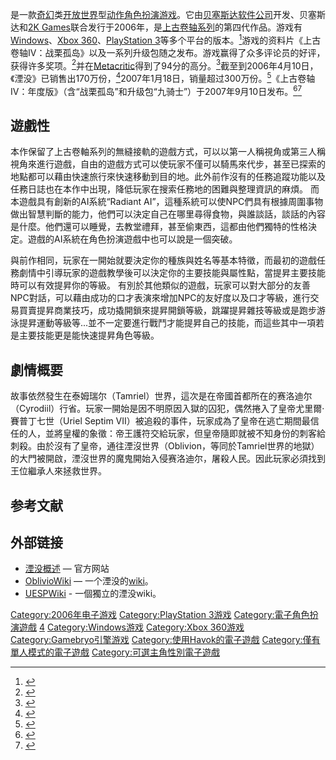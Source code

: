 {{NoteTA
| G1=Games
| 1=zh-cn:上古卷轴IV：湮没; zh-tw:上古卷軸IV：遺忘之都;
}}
{{Infobox VG
| title     = 上古卷轴IV：湮没
| image     = Oblivion Cover.JPG
| caption   = PC版本封面
| developer = [[贝塞斯达软件公司|贝塞斯达软件公司]]
| publisher = [[2K_Games|2K Games]]<br/>[[贝塞斯达软件公司|贝塞斯达软件公司]]
| designer  = [[托德·霍华德|托德·霍华德]], Executive Producer
| series    = [[上古卷轴系列|上古卷轴系列]]
| engine    = [[Gamebryo|Gamebryo]]<br />物理引擎 - [[Havok|Havok]]<br />植物 - [[SpeedTree|SpeedTree]]
| released  = '''Windows'''、'''Xbox 360'''{{vgrelease|NA|2006年3月20日|EU|2006年3月24日|JP|2007年7月26日 (X360)}}'''PlayStation 3'''{{vgrelease|NA|2007年3月20日|AU|2007年4月26日|EU|2007年4月27日|JP|2007年9月27日}}'''年度最佳遊戲版'''{{vgrelease|NA|2007年10月16日|AU|2007年12月13日|EU|2007年12月14日|JP|2010年4月22日}}
| genre     = 角色扮演游戏
| modes     = [[单人游戏|单人游戏]]
| platforms = [[Microsoft_Windows|Windows]]、[[Xbox_360|Xbox 360]]、[[PlayStation_3|PlayStation 3]]
| composer  = [[Jeremy_Soule|Jeremy Soule]]
}}
{{Vgname|上古卷轴IV：湮没|en=The Elder Scrolls IV: Oblivion|cn=上古卷轴IV：湮没|tw=上古卷軸IV：遺忘之都}}是一款[[奇幻|奇幻]]类[[开放世界|开放世界]]型[[动作角色扮演游戏|动作角色扮演游戏]]。它由[[贝塞斯达软件公司|贝塞斯达软件公司]]开发、贝塞斯达和[[2K_Games|2K Games]]联合发行于2006年，是[[上古卷轴系列|上古卷轴系列]]的第四代作品。游戏有[[Windows|Windows]]、[[Xbox_360|Xbox 360]]、[[PlayStation_3|PlayStation 3]]等多个平台的版本。<ref>{{cite web|url=http://www.elderscrolls.com/news/press_031907.htm|publisher=[[Bethesda_Softworks|Bethesda Softworks]]|title=Bethesda Softworks Announces Oblivion™ for PLAYSTATION®3 System Now Shipping|date=2007-03-19|accessdate=2007-03-21|deadurl=yes|archiveurl=https://web.archive.org/web/20070322220723/http://www.elderscrolls.com/news/press_031907.htm|archivedate=2007-03-22}}</ref>游戏的资料片《上古卷轴IV：战栗孤岛》以及一系列升级包随之发布。游戏赢得了众多评论员的好评，获得许多奖项。<ref>{{cite web |date=2007-05-07 |publisher=[[Bethesda_Softworks|Bethesda Softworks]] |title=Oblivion Awards |url=http://www.elderscrolls.com/links/links_oblivawards.htm |accessdate=2007-04-07 |deadurl=yes |archiveurl=https://web.archive.org/web/20070705231806/http://www.elderscrolls.com/links/links_oblivawards.htm |archivedate=2007-07-05 }}</ref>并在[[Metacritic|Metacritic]]得到了94分的高分。<ref name="MCPC">{{cite web |url=http://www.metacritic.com/games/platforms/pc/elderscrolls4oblivion?q=Oblivion |publisher=[[Metacritic|Metacritic]] |work=PC Reviews |title=Elder Scrolls IV: Oblivion, The (PC: 2006) |accessdate=2007-01-21 |archive-date=2009-03-05 |archive-url=https://web.archive.org/web/20090305062034/http://www.metacritic.com/games/platforms/pc/elderscrolls4oblivion?q=Oblivion |dead-url=no }}</ref>截至到2006年4月10日，《湮没》已销售出170万份，<ref name="AWARDS">{{cite web |first=Tor |last=Thorsen |date=2006-04-10 |publisher=[[GameSpot|GameSpot]] |title=Oblivion enjoying epic sales |url=http://www.gamespot.com/news/6147359.html |accessdate=2006-09-24 |deadurl=yes |archiveurl=https://web.archive.org/web/20070929122648/http://www.gamespot.com/news/6147359.html |archivedate=2007-09-29 }}</ref>2007年1月18日，销量超过300万份。<ref name="SHIV">{{cite web |url=http://www.elderscrolls.com/news/press_011807.htm |publisher=[[Bethesda_Softworks|Bethesda Softworks]] |title=Bethesda Softworks Announces The Elder Scrolls IV: Shivering Isles — Official Expansion for Oblivion |date=2007-01-18 |accessdate=2007-05-26 |deadurl=yes |archiveurl=https://web.archive.org/web/20070521184425/http://www.elderscrolls.com/news/press_011807.htm |archivedate=2007-05-21 }}</ref>《上古卷轴IV：年度版》（含“战栗孤岛”和升级包“九骑士”）于2007年9月10日发布。<ref name="GOTY">{{cite web |url=http://www.gamespot.com/pc/rpg/theelderscrollsivoblivion/news.html?sid=6173814 |title=E3 07: Oblivion GOTY edition announced |publisher=[[GameSpot|GameSpot UK]] |author=Boyes, Emma |coauthors=Thorsen, Tor |date=2007-07-09 |accessdate=2007-07-10 |archive-date=2007-09-30 |archive-url=https://web.archive.org/web/20070930204758/http://www.gamespot.com/pc/rpg/theelderscrollsivoblivion/news.html?sid=6173814 |dead-url=no }}</ref><ref>{{cite web |url=http://www.gamespot.com/pc/rpg/obliviongoty/news.html?sid=6178472 |title=Shippin' Out September 10—14: Heavenly Sword, NHL, Skate |first=Tom |last=Magrino |date=2007-11-10 |accessdate=2007-11-13 |publisher=[[GameSpot|GameSpot]] }}{{Dead link}}</ref>

==遊戲性==
本作保留了上古卷軸系列的無縫接軌的遊戲方式，可以以第一人稱視角或第三人稱視角來進行遊戲，自由的遊戲方式可以使玩家不僅可以騎馬來代步，甚至已探索的地點都可以藉由快速旅行來快速移動到目的地。此外前作沒有的任務追蹤功能以及任務日誌也在本作中出現，降低玩家在搜索任務地的困難與整理資訊的麻煩。
而本遊戲具有創新的AI系統“Radiant AI”，這種系統可以使NPC們具有根據周圍事物做出智慧判斷的能力，他們可以決定自己在哪里尋得食物，與誰談話，談話的內容是什麼。他們還可以睡覺，去教堂禮拜，甚至偷東西，這都由他們獨特的性格決定。遊戲的AI系統在角色扮演遊戲中也可以說是一個突破。

與前作相同，玩家在一開始就要決定你的種族與姓名等基本特徵，而最初的遊戲任務劇情中引導玩家的遊戲教學後可以決定你的主要技能與屬性點，當提昇主要技能時可以有效提昇你的等級。
有別於其他類似的遊戲，玩家可以對大部分的友善NPC對話，可以藉由成功的口才表演來增加NPC的友好度以及口才等級，進行交易買賣提昇商業技巧，成功撬開鎖來提昇開鎖等級，跳躍提昇雜技等級或是跑步游泳提昇運動等級等...並不一定要進行戰鬥才能提昇自己的技能，而這些其中一項若是主要技能更是能快速提昇角色等級。

==劇情概要==
故事依然發生在泰姆瑞尔（Tamriel）世界，這次是在帝國首都所在的赛洛迪尔（Cyrodiil）行省。玩家一開始是因不明原因入獄的囚犯，偶然捲入了皇帝尤里爾·賽普丁七世（Uriel Septim VII）被追殺的事件，玩家成為了皇帝在逃亡期間最信任的人，並將皇權的象徵：帝王護符交給玩家，但皇帝隨即就被不知身份的刺客給刺殺。由於沒有了皇帝，通往湮沒世界（Oblivion，等同於Tamriel世界的地獄）的大門被開啟，湮沒世界的魔鬼開始入侵赛洛迪尔，屠殺人民。因此玩家必須找到王位繼承人來拯救世界。

== 参考文献 ==
{{Reflist}} 
== 外部链接 ==
* [https://web.archive.org/web/20071119075432/http://www.elderscrolls.com/games/oblivion_overview.htm 湮没概述] — 官方网站
* [http://oblivion.gamewikis.org/wiki/Main_Page OblivioWiki] {{Wayback|url=http://oblivion.gamewikis.org/wiki/Main_Page |date=20210328162544 }} — 一个湮没的[[wiki|wiki]]。
* [http://www.uesp.net/wiki/Main_Page UESPWiki] {{Wayback|url=http://www.uesp.net/wiki/Main_Page |date=20090818013234 }} - 一個獨立的湮没wiki。

{{上古卷轴系列}}

{{DEFAULTSORT:Elder Scrolls IV, Oblivion}}
[[Category:2006年电子游戏|Category:2006年电子游戏]]
[[Category:PlayStation_3游戏|Category:PlayStation 3游戏]]
[[Category:電子角色扮演遊戲|Category:電子角色扮演遊戲]]
[[Category:上古卷轴系列|4]]
[[Category:Windows游戏|Category:Windows游戏]]
[[Category:Xbox_360游戏|Category:Xbox 360游戏]]
[[Category:Gamebryo引擎游戏|Category:Gamebryo引擎游戏]]
[[Category:使用Havok的電子遊戲|Category:使用Havok的電子遊戲]]
[[Category:僅有單人模式的電子遊戲|Category:僅有單人模式的電子遊戲]]
[[Category:可選主角性別電子遊戲|Category:可選主角性別電子遊戲]]